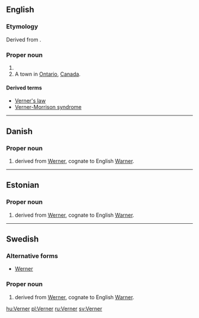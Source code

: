 {{also|verner}}
==English==

===Etymology===
Derived from {{etyl|de|en}} {{term|Werner|lang=de}}.

===Proper noun===
{{en-proper noun}}

# {{surname|lang=en}}
# A town in [[Ontario]], [[Canada]].

====Derived terms====
* [[Verner's law]]
* [[Verner-Morrison syndrome]]

----

==Danish==

===Proper noun===
{{head|da|proper noun}}

# {{given name|male|lang=da}} derived from {{etyl|de|da}} [[Werner]], cognate to English [[Warner]].

----

==Estonian==

===Proper noun===
{{head|et|proper noun}}

# {{given name|male|lang=et}} derived from {{etyl|de|et}} [[Werner]], cognate to English [[Warner]].

----

==Swedish==

===Alternative forms===
* [[Werner]]

===Proper noun===
{{head|sv|proper noun}}

# {{given name|male|lang=sv}} derived from {{etyl|de|sv}} [[Werner]], cognate to English [[Warner]].

[[hu:Verner]]
[[pl:Verner]]
[[ru:Verner]]
[[sv:Verner]]